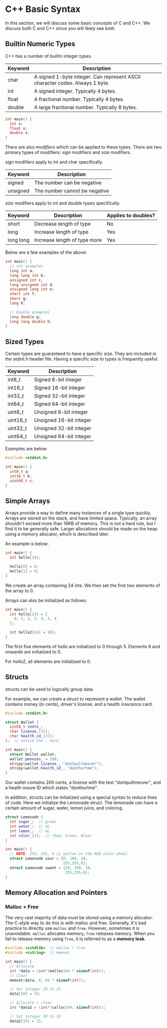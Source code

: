 # C++ Basic Syntax
In this section, we will discuss some basic concepts of C and C++.
We discuss both C and C++ since you will likely see both.

## Builtin Numeric Types

C++ has a number of builtin integer types.

|Keyword|Description|  
|-------|----------|
|char|A signed 1-byte integer. Can represent ASCII character codes. Always 1 byte.|
|int|A signed integer. Typically 4 bytes.|
|float|A fractional number. Typically 4 bytes.|
|double|A large fractional number. Typically 8 bytes.|

```cpp
int main() {
  int x;
  float x;
  double x;
}
```

There are also *modifiers* which can be applied to these types. There
are two primary types of modifiers: *sign* modifiers and *size* modifiers.

*sign* modifiers apply to int and char specifically.

|Keyword|Description|  
|-------|----------|
|signed|The number can be negative|  
|unsigned|The number cannot be negative|

*size* modifiers apply to int and double types specifically.

|Keyword|Description|Applies to doubles?|  
|-------|----------|------------|
|short|Decrease length of type|No|
|long|Increase length of type|Yes|
|long long|Increase length of type more|Yes|

Below are a few examples of the above:
```cpp
int main() {
  // int examples
  long int a;
  long long int b;
  unsigned int c;
  long unsigned int d;
  unsigned long int e;
  short int f;
  short g;
  long h;

  // Double examples
  long double g;
  long long double h;
}
```

## Sized Types

Certain types are guaranteed to have a specific size. They are included
in the *stdint.h* header file. Having a specific size to types is frequently
useful.

|Keyword|Description|
|-------|----------|
|int8_t|Signed 8-bit integer|
|int16_t|Signed 16-bit integer|
|int32_t|Signed 32-bit integer|
|int64_t|Signed 64-bit integer|
|uint8_t|Unsigned 8-bit integer|
|uint16_t|Unsigned 16-bit integer|
|uint32_t|Unsigned 32-bit integer|
|uint64_t|Unsigned 64-bit integer|

Examples are below:
```cpp
#include <stdint.h>

int main() {
  int8_t a;
  int16_t b;
  uint64_t c;
}
```

## Simple Arrays

Arrays provide a way to define many instances of a single type quickly. Arrays
are stored on the stack, and have limited space. Typically, an array shouldn't
exceed more than 16KB of memory. This is not a hard rule, but I find it to be
generally safe.  Larger allocations should be made on the heap using a memory
allocator, which is described later.

An example is below:
```cpp
int main() {
  int hello[24];

  hello[0] = 0;
  hello[1] = 0;
}
```
We create an array containing 24 ints. We then set the first two elements
of the array to 0.

Arrays can also be initialized as follows:
```cpp
int main() {
  int hello[24] = {
    0, 1, 2, 3, 4, 5, 0
  };

  int hello2[24] = {0};
}
```
The first five elements of *hello* are initialized to 0 through 5. Elements 6
and onwards are initialized to 0.

For *hello2*, all elements are initialized to 0.

## Structs

structs can be used to logically group data.

For example, we can create a struct to represent a wallet. The wallet contains
money (in cents), driver's license, and a health insurance card.
```cpp
#include <stdint.h>

struct Wallet {
  uint8_t cents_;
  char license_[32];
  char health_id_[32];
};  // notice the ; here

int main() {
  struct Wallet wallet;
  wallet.pennies_ = 200;
  strcpy(wallet.license_, "dontpullmeover");
  strcpy(wallet.health_id_, "donthurtme");
}
```
Our wallet contains 200 cents, a license with the text "dontpullmeover",
and a health insure ID which states "donthurtme".

In addition, structs can be initialized using a special syntax to reduce lines
of code. Here we initialize the Lemonade struct. The lemonade can have a certain
amount of sugar, water, lemon juice, and coloring.
```cpp
struct Lemonade {
  int sugar_;  // grams
  int water_;  // mL
  int lemon_;  // mL
  int color_[3];  // (Red, Green, Blue)
}

int main() {
  // NOTE: 255, 255, 0 is yellow on the RGB color wheel
  struct Lemonade sour = {0, 100, 10,
                          255,255,0};
  struct Lemonade sweet = {20, 100, 10,
                           255,255,0};
}
```

## Memory Allocation and Pointers

### Malloc + Free

The very vast majority of data must be stored using a memory allocator.
The C-style way to do this is with malloc and free. Generally, it's
bad practice to directly use ```malloc``` and ```free```. However, sometimes
it is unavoidable. ```malloc``` allocates memory, ```free``` releases memory.
When you fail to release memory using ```free```, it is referred to as a
**memory leak**.

```cpp
#include <cstdlib>  // malloc + free
#include <cstring>  // memset

int main() {
  // Allocate
  int *data = (int*)malloc(64 * sizeof(int));
  // Clear
  memset(data, 0, 64 * sizeof(int));

  // Set integer 10 to 15
  data[10] = 15;

  // Allocate + clear
  int *data2 = (int*)calloc(64, sizeof(int));

  // Set integer 10 to 15
  data2[10] = 15;
``` 
